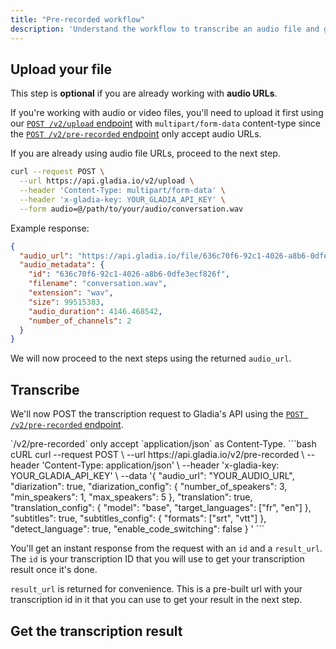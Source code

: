 ```yaml
---
title: "Pre-recorded workflow"
description: 'Understand the workflow to transcribe an audio file and get your result'
---
```




## Upload your file

<Note>This step is **optional** if you are already working with **audio URLs**. </Note>

If you're working with audio or video files, you'll need to upload it first using our [`POST /v2/upload` endpoint](/api-reference/v2/upload/audio-file) with `multipart/form-data`
content-type since the [`POST /v2/pre-recorded` endpoint](/api-reference/v2/pre-recorded/init) only accept audio URLs.

If you are already using audio file URLs, proceed to the next step.

```bash
curl --request POST \
  --url https://api.gladia.io/v2/upload \
  --header 'Content-Type: multipart/form-data' \
  --header 'x-gladia-key: YOUR_GLADIA_API_KEY' \
  --form audio=@/path/to/your/audio/conversation.wav
```

Example response:

```json
{
  "audio_url": "https://api.gladia.io/file/636c70f6-92c1-4026-a8b6-0dfe3ecf826f",
  "audio_metadata": {
    "id": "636c70f6-92c1-4026-a8b6-0dfe3ecf826f",
    "filename": "conversation.wav",
    "extension": "wav",
    "size": 99515383,
    "audio_duration": 4146.468542,
    "number_of_channels": 2
  }
}
```

We will now proceed to the next steps using the returned `audio_url`.


## Transcribe

We'll now POST the transcription request to Gladia's API using the [`POST /v2/pre-recorded` endpoint](/api-reference/v2/pre-recorded/init).

<Note> 
  `/v2/pre-recorded` only accept `application/json` as Content-Type.
</Note>

<CodeGroup>
```bash cURL
  curl --request POST \
    --url https://api.gladia.io/v2/pre-recorded \
    --header 'Content-Type: application/json' \
    --header 'x-gladia-key: YOUR_GLADIA_API_KEY' \
    --data '{
    "audio_url": "YOUR_AUDIO_URL",
    "diarization": true,
    "diarization_config": {
      "number_of_speakers": 3,
      "min_speakers": 1,
      "max_speakers": 5
    },
    "translation": true,
    "translation_config": {
      "model": "base",
      "target_languages": ["fr", "en"]
    },
    "subtitles": true,
    "subtitles_config": {
      "formats": ["srt", "vtt"]
    },
    "detect_language": true,
    "enable_code_switching": false
    }
  '
```
</CodeGroup>

You'll get an instant response from the request with an `id` and a `result_url`. The `id` is your transcription ID that you
will use to get your transcription result once it's done.

`result_url` is returned for convenience. This is a pre-built url with your transcription id in it that you can use to get your result in the next step.


## Get the transcription result

<GetTranscriptionResult />

